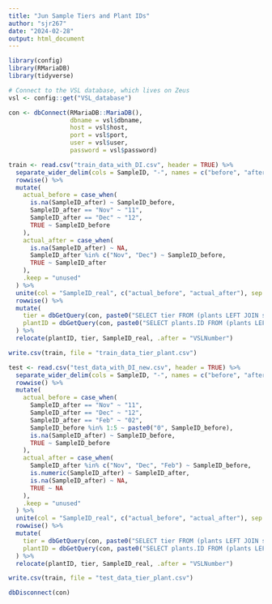 ```yaml
---
title: "Jun Sample Tiers and Plant IDs"
author: "sjr267"
date: "2024-02-28"
output: html_document
---
```


```r
library(config)
library(RMariaDB)
library(tidyverse)
```

```r
# Connect to the VSL database, which lives on Zeus
vsl <- config::get("VSL_database")

con <- dbConnect(RMariaDB::MariaDB(),
                 dbname = vsl$dbname,
                 host = vsl$host,
                 port = vsl$port,
                 user = vsl$user,
                 password = vsl$password)
```

```r
train <- read.csv("train_data_with_DI.csv", header = TRUE) %>%
  separate_wider_delim(cols = SampleID, "-", names = c("before", "after"), names_sep = "_", too_few = "align_start") %>%
  rowwise() %>%
  mutate(
    actual_before = case_when(
      is.na(SampleID_after) ~ SampleID_before,
      SampleID_after == "Nov" ~ "11",
      SampleID_after == "Dec" ~ "12",
      TRUE ~ SampleID_before
    ),
    actual_after = case_when(
      is.na(SampleID_after) ~ NA,
      SampleID_after %in% c("Nov", "Dec") ~ SampleID_before,
      TRUE ~ SampleID_after
    ),
    .keep = "unused"
  ) %>%
  unite(col = "SampleID_real", c("actual_before", "actual_after"), sep = "-", remove = TRUE, na.rm = TRUE) %>%
  rowwise() %>%
  mutate(
    tier = dbGetQuery(con, paste0("SELECT tier FROM (plants LEFT JOIN samples ON plants.ID = samples.plantID) LEFT JOIN projects ON samples.projectNumber = projects.ID WHERE sampleID = '", SampleID_real, "' AND projects.projectNumber = ", VSLNumber, ";"))[1, 1],
    plantID = dbGetQuery(con, paste0("SELECT plants.ID FROM (plants LEFT JOIN samples ON plants.ID = samples.plantID) LEFT JOIN projects ON samples.projectNumber = projects.ID WHERE sampleID = '", SampleID_real, "' AND projects.projectNumber = ", VSLNumber, ";"))[1, 1]
  ) %>%
  relocate(plantID, tier, SampleID_real, .after = "VSLNumber")

write.csv(train, file = "train_data_tier_plant.csv")

test <- read.csv("test_data_with_DI_new.csv", header = TRUE) %>%
  separate_wider_delim(cols = SampleID, "-", names = c("before", "after"), names_sep = "_", too_few = "align_start") %>%
  rowwise() %>%
  mutate(
    actual_before = case_when(
      SampleID_after == "Nov" ~ "11",
      SampleID_after == "Dec" ~ "12",
      SampleID_after == "Feb" ~ "02",
      SampleID_before %in% 1:5 ~ paste0("0", SampleID_before),
      is.na(SampleID_after) ~ SampleID_before,
      TRUE ~ SampleID_before
    ),
    actual_after = case_when(
      SampleID_after %in% c("Nov", "Dec", "Feb") ~ SampleID_before,
      is.numeric(SampleID_after) ~ SampleID_after,
      is.na(SampleID_after) ~ NA,
      TRUE ~ NA
    ),
    .keep = "unused"
  ) %>%
  unite(col = "SampleID_real", c("actual_before", "actual_after"), sep = "-", remove = TRUE, na.rm = TRUE) %>%
  rowwise() %>%
  mutate(
    tier = dbGetQuery(con, paste0("SELECT tier FROM (plants LEFT JOIN samples ON plants.ID = samples.plantID) LEFT JOIN projects ON samples.projectNumber = projects.ID WHERE sampleID = '", SampleID_real, "' AND projects.projectNumber = ", VSLNumber, ";"))[1, 1],
    plantID = dbGetQuery(con, paste0("SELECT plants.ID FROM (plants LEFT JOIN samples ON plants.ID = samples.plantID) LEFT JOIN projects ON samples.projectNumber = projects.ID WHERE sampleID = '", SampleID_real, "' AND projects.projectNumber = ", VSLNumber, ";"))[1, 1]
  ) %>%
  relocate(plantID, tier, SampleID_real, .after = "VSLNumber")

write.csv(train, file = "test_data_tier_plant.csv")
```

```r
dbDisconnect(con)
```